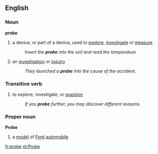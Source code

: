 ==English==

===Noun===
'''probe'''
#a device, or part of a device, used to [[explore]], [[investigate]] or [[measure]]
#:''Insert the '''probe''' into the soil and read the temperature.''
#an [[investigation]] or [[inquiry]]
#:''They launched a '''probe''' into the cause of the accident.''

===Transitive verb===
#to explore, investigate, or [[question]]
#:''If you '''probe''' further, you may discover different reasons.''

===Proper noun===
'''Probe'''
# a [[model]] of [[Ford]] [[automobile]]

[[fr:probe]]
[[pl:Probe]]